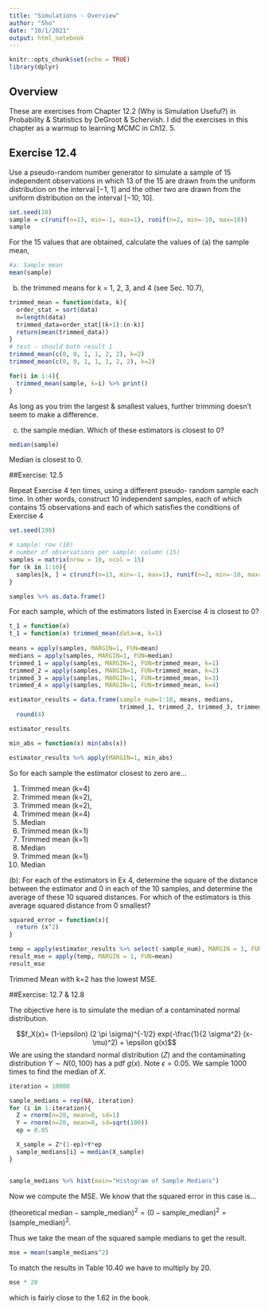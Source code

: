 ```yaml
---
title: "Simulations - Overview"
author: "Sho"
date: "10/1/2021"
output: html_notebook
---
```


```r
knitr::opts_chunk$set(echo = TRUE)
library(dplyr)
```

## Overview
These are exercises from Chapter 12.2 (Why is Simulation Useful?) in Probability & Statistics by DeGroot & Schervish. 
I did the exercises in this chapter as a warmup to learning MCMC in Ch12. 5. 

## Exercise 12.4

Use a pseudo-random number generator to simulate a sample of 15 independent observations in which 13 of the 15 are drawn from the uniform distribution on the interval [−1, 1] and the other two are drawn from the uniform distribution on the interval [−10, 10].


```r
set.seed(10)
sample = c(runif(n=13, min=-1, max=1), runif(n=2, min=-10, max=10))
sample
```


For the 15 values that are obtained, calculate the values of (a) the sample mean, 

```r
#a: Sample mean
mean(sample) 
```

(b) the trimmed means for k = 1, 2, 3, and 4 (see Sec. 10.7), 
```r
trimmed_mean = function(data, k){
  order_stat = sort(data)
  n=length(data)
  trimmed_data=order_stat[(k+1):(n-k)]
  return(mean(trimmed_data))
}
# test - should both result 1 
trimmed_mean(c(0, 0, 1, 1, 2, 2), k=2)
trimmed_mean(c(0, 0, 1, 1, 1, 2, 2), k=2)
```

```r
for(i in 1:4){
  trimmed_mean(sample, k=i) %>% print()
}
```

As long as you trim the largest & smallest values, further trimming doesn't seem to make a difference. 

(c) the sample median. Which of these estimators is closest to 0?

```r
median(sample)
```

Median is closest to 0. 

##Exercise: 12.5 

Repeat Exercise 4 ten times, using a different pseudo- random sample each time. In other words, construct 10 independent samples, each of which contains 15 observations and each of which satisfies the conditions of Exercise 4


```r
set.seed(199)

# sample: row (10)
# number of observations per sample: column (15)
samples = matrix(nrow = 10, ncol = 15)
for (k in 1:10){
  samples[k, ] = c(runif(n=13, min=-1, max=1), runif(n=2, min=-10, max=10))
}

samples %>% as.data.frame()
```

For each sample, which of the estimators listed in Exercise 4 is closest to 0?


```r

t_1 = function(x) 
t_1 = function(x) trimmed_mean(data=x, k=1)
  
means = apply(samples, MARGIN=1, FUN=mean)
medians = apply(samples, MARGIN=1, FUN=median)
trimmed_1 = apply(samples, MARGIN=1, FUN=trimmed_mean, k=1)
trimmed_2 = apply(samples, MARGIN=1, FUN=trimmed_mean, k=2)
trimmed_3 = apply(samples, MARGIN=1, FUN=trimmed_mean, k=3)
trimmed_4 = apply(samples, MARGIN=1, FUN=trimmed_mean, k=4)

estimator_results = data.frame(sample_num=1:10, means, medians, 
                               trimmed_1, trimmed_2, trimmed_3, trimmed_4) %>% 
  round(4) 

estimator_results
```
```r
min_abs = function(x) min(abs(x))

estimator_results %>% apply(MARGIN=1, min_abs)
```

So for each sample the estimator closest to zero are... 

1. Trimmed mean (k=4)
2. Trimmed mean (k=2),
3. Trimmed mean (k=2), 
4. Trimmed mean (k=4)
5. Median
6. Trimmed mean (k=1)
7. Trimmed mean (k=1)
8. Median
9. Trimmed mean (k=1)
10. Median


(b): For each of the estimators in Ex 4, determine the square of the distance between the estimator and 0 in each of the 10 samples, and determine the average of these 10 squared distances. For which of the estimators is this average squared distance from 0 smallest?


```r
squared_error = function(x){
  return (x^2)
}

temp = apply(estimator_results %>% select(-sample_num), MARGIN = 1, FUN=squared_error)
result_mse = apply(temp, MARGIN = 1, FUN=mean)
result_mse
```


Trimmed Mean with k=2 has the lowest MSE. 

##Exercise: 12.7 & 12.8

The objective here is to simulate the median of a contaminated normal distribution. 

$$f_X(x)= (1-\epsilon) (2 \pi \sigma)^{-1/2} exp(-\frac{1}{2 \sigma^2} (x-\mu)^2) + \epsilon g(x)$$
We are using the standard normal distribution ($Z$) and the contaminating distribution $Y \sim N(0, 100)$ has a pdf $g(x)$. 
Note $\epsilon = 0.05$.  We sample 1000 times to find the median of $X$. 

```r
iteration = 10000

sample_medians = rep(NA, iteration)
for (i in 1:iteration){
  Z = rnorm(n=20, mean=0, sd=1)
  Y = rnorm(n=20, mean=0, sd=sqrt(100))
  ep = 0.05

  X_sample = Z*(1-ep)+Y*ep
  sample_medians[i] = median(X_sample)
}


sample_medians %>% hist(main="Histogram of Sample Medians")
```


Now we compute the MSE. We know that the squared error in this case is...

$(\text{theoretical median} - \text{sample_median})^2 =(0 - \text{sample_median})^2 = (\text{sample_median})^2$. 

Thus we take the mean of the squared sample medians to get the result. 

```r
mse = mean(sample_medians^2)
```

To match the results in Table 10.40 we have to multiply by 20.

```r
mse * 20 
```
 which is fairly close to the 1.62 in the book. 
